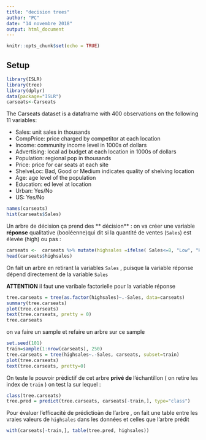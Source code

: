 ```yaml
---
title: "decision trees"
author: "PC"
date: "14 novembre 2018"
output: html_document
---
```


```r
knitr::opts_chunk$set(echo = TRUE)
```

## Setup


```r
library(ISLR)
library(tree)
library(dplyr)
data(package="ISLR")
carseats<-Carseats
```

The Carseats dataset is a dataframe with 400 observations on the following 11 variables:

* Sales: unit sales in thousands
* CompPrice: price charged by competitor at each location
* Income: community income level in 1000s of dollars
* Advertising: local ad budget at each location in 1000s of dollars
* Population: regional pop in thousands
* Price: price for car seats at each site
* ShelveLoc: Bad, Good or Medium indicates quality of shelving location
* Age: age level of the population
* Education: ed level at location
* Urban: Yes/No
* US: Yes/No


```r
names(carseats)
hist(carseats$Sales)
```


Un arbre de décision ça prend des ** décision** : on va créer une variable **réponse** qualitative (booléenne)qui dit si la quantité de ventes (`Sales`) est élevée (high) ou pas :

```r
carseats <-  carseats %>% mutate(highsales =ifelse( Sales<=8, "Low", "High"))
head(carseats$highsales)
```

On fait un arbre en retirant la variables `Sales` , puisque la variable réponse dépend directement de la variable `Sales`

**ATTENTION** il faut une varibale factorielle pour la variable réponse

```r
tree.carseats = tree(as.factor(highsales)~.-Sales, data=carseats)
summary(tree.carseats)
plot(tree.carseats)
text(tree.carseats, pretty = 0)
tree.carseats
```


on va faire un sample et refaire un arbre sur ce sample


```r
set.seed(101)
train=sample(1:nrow(carseats), 250)
tree.carseats = tree(highsales~.-Sales, carseats, subset=train)
plot(tree.carseats)
text(tree.carseats, pretty=0)

```

On teste le pouvoir prédictif de cet arbre **privé de **  l'échantillon ( on retire les index de `train` ) on test la sur lequel :

```r
class(tree.carseats)
tree.pred = predict(tree.carseats, carseats[-train,], type="class")
```

Pour évaluer l'efficacité de prédictioàn de l'arbre , on fait une  table entre les vraies valeurs de `highsales`  dans les données et celles que l'arbre prédit 

```r
with(carseats[-train,], table(tree.pred, highsales))
```






